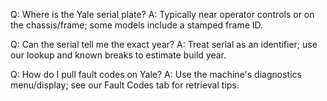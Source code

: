 Q: Where is the Yale serial plate?
A: Typically near operator controls or on the chassis/frame; some models include a stamped frame ID.

Q: Can the serial tell me the exact year?
A: Treat serial as an identifier; use our lookup and known breaks to estimate build year.

Q: How do I pull fault codes on Yale?
A: Use the machine's diagnostics menu/display; see our Fault Codes tab for retrieval tips.
